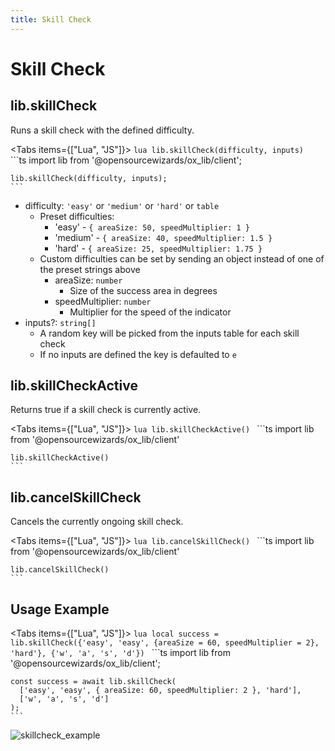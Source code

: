 ```yaml
---
title: Skill Check
---
```



# Skill Check

## lib.skillCheck

Runs a skill check with the defined difficulty.

<Tabs items={["Lua", "JS"]}>
  <Tab>
    ```lua
    lib.skillCheck(difficulty, inputs)
    ```
  </Tab>
  <Tab>
    ```ts
    import lib from '@opensourcewizards/ox_lib/client';

    lib.skillCheck(difficulty, inputs);
    ```

  </Tab>
</Tabs>

- difficulty: `'easy'` or `'medium'` or `'hard'` or `table`
  - Preset difficulties:
    - 'easy' - `{ areaSize: 50, speedMultiplier: 1 }`
    - 'medium' - `{ areaSize: 40, speedMultiplier: 1.5 }`
    - 'hard' - `{ areaSize: 25, speedMultiplier: 1.75 }`
  - Custom difficulties can be set by sending an object instead of one of the preset strings above
    - areaSize: `number`
      - Size of the success area in degrees
    - speedMultiplier: `number`
      - Multiplier for the speed of the indicator
- inputs?: `string[]`
  - A random key will be picked from the inputs table for each skill check
  - If no inputs are defined the key is defaulted to `e`

## lib.skillCheckActive

Returns true if a skill check is currently active.

<Tabs items={["Lua", "JS"]}>
  <Tab>
    ```lua
    lib.skillCheckActive()
    ```
  </Tab>
  <Tab>
    ```ts
    import lib from '@opensourcewizards/ox_lib/client'

    lib.skillCheckActive()
    ```

  </Tab>
</Tabs>

## lib.cancelSkillCheck

Cancels the currently ongoing skill check.

<Tabs items={["Lua", "JS"]}>
  <Tab>
    ```lua
    lib.cancelSkillCheck()
    ```
  </Tab>
  <Tab>
    ```ts
    import lib from '@opensourcewizards/ox_lib/client'

    lib.cancelSkillCheck()
    ```

  </Tab>
</Tabs>


## Usage Example

<Tabs items={["Lua", "JS"]}>
  <Tab>
    ```lua
    local success = lib.skillCheck({'easy', 'easy', {areaSize = 60, speedMultiplier = 2}, 'hard'}, {'w', 'a', 's', 'd'})
    ```
  </Tab>
  <Tab>
    ```ts
    import lib from '@opensourcewizards/ox_lib/client';

    const success = await lib.skillCheck(
      ['easy', 'easy', { areaSize: 60, speedMultiplier: 2 }, 'hard'],
      ['w', 'a', 's', 'd']
    );
    ```

  </Tab>
</Tabs>

![skillcheck_example](https://i.imgur.com/rgfkn0S.png)
